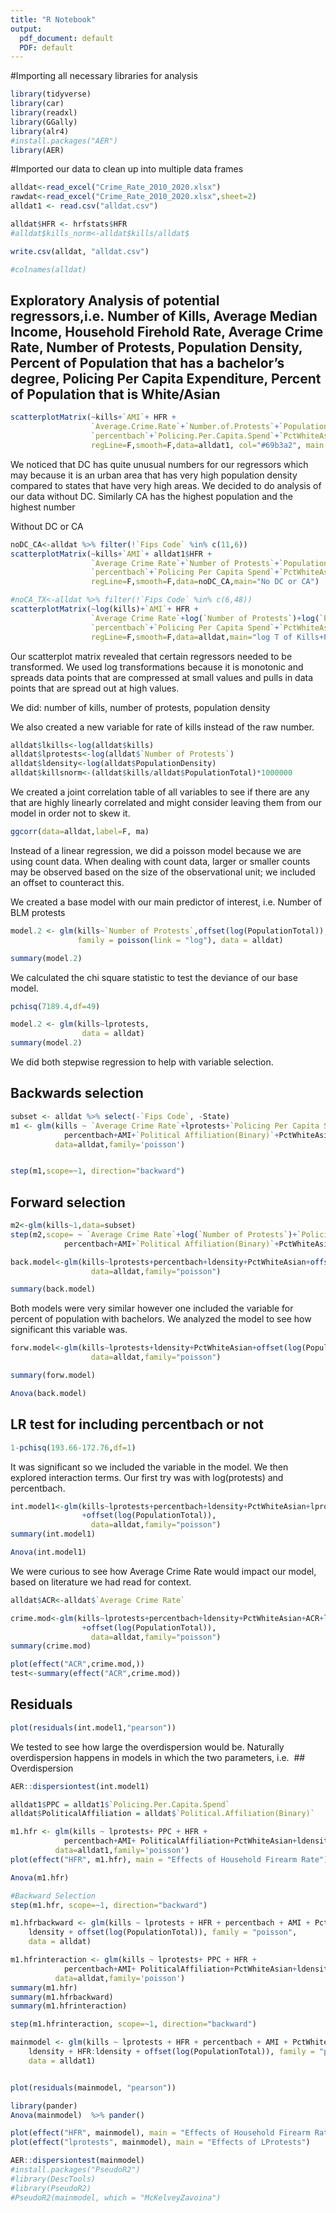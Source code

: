 ```yaml
---
title: "R Notebook"
output:
  pdf_document: default
  PDF: default
---
```


#Importing all necessary libraries for analysis

```r
library(tidyverse)
library(car)
library(readxl)
library(GGally)
library(alr4)
#install.packages("AER")
library(AER)
```

#Imported our data to clean up into multiple data frames 

```r
alldat<-read_excel("Crime_Rate_2010_2020.xlsx")
rawdat<-read_excel("Crime_Rate_2010_2020.xlsx",sheet=2)
alldat1 <- read.csv("alldat.csv")

```

```r
alldat$HFR <- hrfstats$HFR
#alldat$kills_norm<-alldat$kills/alldat$
```

```r
write.csv(alldat, "alldat.csv")
```


```r
#colnames(alldat)
```
## Exploratory Analysis of potential regressors,i.e. Number of Kills, Average Median Income, Household Firehold Rate, Average Crime Rate, Number of Protests, Population Density, Percent of Population that has a bachelor's degree, Policing Per Capita Expenditure, Percent of Population that is White/Asian

```r
scatterplotMatrix(~kills+`AMI`+ HFR +
                  `Average.Crime.Rate`+`Number.of.Protests`+`PopulationDensity`+
                  `percentbach`+`Policing.Per.Capita.Spend`+`PctWhiteAsian`,
                  regLine=F,smooth=F,data=alldat1, col="#69b3a2", main = "Scatterplot Matrix of All Possible Regressors")
```
We noticed that DC has quite unusual numbers for our regressors which may because it is an urban area that has very high population density compared to states that have very high areas. We decided to do analysis of our data without DC. Similarly CA has the highest population and the highest number 

Without DC or CA
```r

noDC_CA<-alldat %>% filter(!`Fips Code` %in% c(11,6))  
scatterplotMatrix(~kills+`AMI`+ alldat1$HFR +
                  `Average Crime Rate`+`Number of Protests`+`PopulationDensity`+
                  `percentbach`+`Policing Per Capita Spend`+`PctWhiteAsian`,
                  regLine=F,smooth=F,data=noDC_CA,main="No DC or CA")
```
```r
#noCA_TX<-alldat %>% filter(!`Fips Code` %in% c(6,48))  
scatterplotMatrix(~log(kills)+`AMI`+ HFR +
                  `Average Crime Rate`+log(`Number of Protests`)+log(`PopulationDensity`)+
                  `percentbach`+`Policing Per Capita Spend`+`PctWhiteAsian`,
                  regLine=F,smooth=F,data=alldat,main="log T of Kills+Protests+Density")
```
Our scatterplot matrix revealed that certain regressors needed to be transformed. We used log transformations because it is monotonic and spreads data points that are compressed at small values and pulls in data points that are spread out at high values. 

We did: number of kills, number of protests, population density

We also created a new variable for rate of kills instead of the raw number.

```r
alldat$lkills<-log(alldat$kills)
alldat$lprotests<-log(alldat$`Number of Protests`)
alldat$ldensity<-log(alldat$PopulationDensity)
alldat$killsnorm<-(alldat$kills/alldat$PopulationTotal)*1000000
```

We created a joint correlation table of all variables to see if there are any that are highly linearly correlated and might consider leaving them from our model in order not to skew it. 

```r
ggcorr(data=alldat,label=F, ma)

```
Instead of a linear regression, we did a poisson model because we are using count data. When dealing with count data, larger or smaller counts may be observed based on the size of the observational unit; we included an offset to counteract this.

We created a base model with our main predictor of interest, i.e. Number of BLM protests 
```r
model.2 <- glm(kills~`Number of Protests`,offset(log(PopulationTotal)),
               family = poisson(link = "log"), data = alldat)

summary(model.2)
```
We calculated the chi square statistic to test the deviance of our base model. 

```r
pchisq(7189.4,df=49)
```


```r
model.2 <- glm(kills~lprotests,
                data = alldat)
summary(model.2)
```
We did both stepwise regression to help with variable selection. 


## Backwards selection 

```r
subset <- alldat %>% select(-`Fips Code`, -State)
m1 <- glm(kills ~ `Average Crime Rate`+lprotests+`Policing Per Capita Spend` +
            percentbach+AMI+`Political Affiliation(Binary)`+PctWhiteAsian+ldensity+offset(log(PopulationTotal)), 
          data=alldat,family='poisson')


step(m1,scope=~1, direction="backward")

```
## Forward selection

```r
m2<-glm(kills~1,data=subset)
step(m2,scope= ~ `Average Crime Rate`+log(`Number of Protests`)+`Policing Per Capita Spend`+ HFR+
            percentbach+AMI+`Political Affiliation(Binary)`+PctWhiteAsian+log(PopulationDensity)+offset(log(PopulationTotal)), direction="forward")


```
```r
back.model<-glm(kills~lprotests+percentbach+ldensity+PctWhiteAsian+offset(log(PopulationTotal)),
                  data=alldat,family="poisson")
```

```r
summary(back.model)
```

Both models were very similar however one included the variable for percent of population with bachelors. We analyzed the model to see how significant this variable was. 
```r
forw.model<-glm(kills~lprotests+ldensity+PctWhiteAsian+offset(log(PopulationTotal)),
                  data=alldat,family="poisson")

summary(forw.model)
```
```r
Anova(back.model)
```
## LR test for including percentbach or not

```r
1-pchisq(193.66-172.76,df=1)
```
It was significant so we included the variable in the model. We then explored interaction terms. Our first try was with log(protests) and percentbach. 

```r
int.model1<-glm(kills~lprotests+percentbach+ldensity+PctWhiteAsian+lprotests:percentbach
                +offset(log(PopulationTotal)),
                  data=alldat,family="poisson")
summary(int.model1)
```

```r
Anova(int.model1)
```

We were curious to see how Average Crime Rate would impact our model, based on literature we had read for context. 
```r
alldat$ACR<-alldat$`Average Crime Rate`

crime.mod<-glm(kills~lprotests+percentbach+ldensity+PctWhiteAsian+ACR+lprotests:percentbach
                +offset(log(PopulationTotal)),
                  data=alldat,family="poisson")
summary(crime.mod)
```

```r
plot(effect("ACR",crime.mod,))
test<-summary(effect("ACR",crime.mod))

```
## Residuals
```r
plot(residuals(int.model1,"pearson"))

```
We tested to see how large the overdispersion would be. Naturally overdispersion happens in models in which the two parameters, i.e. 
## Overdispersion
```r
AER::dispersiontest(int.model1)
```

```r
alldat1$PPC = alldat1$`Policing.Per.Capita.Spend`
alldat$PoliticalAffiliation = alldat$`Political.Affiliation(Binary)`

m1.hfr <- glm(kills ~ lprotests+ PPC + HFR +
            percentbach+AMI+ PoliticalAffiliation+PctWhiteAsian+ldensity+offset(log(PopulationTotal)), 
          data=alldat1,family='poisson')
plot(effect("HFR", m1.hfr), main = "Effects of Household Firearm Rate")
```


```r
Anova(m1.hfr)
```
```r
#Backward Selection
step(m1.hfr, scope=~1, direction="backward")

```

```r
m1.hfrbackward <- glm(kills ~ lprotests + HFR + percentbach + AMI + PctWhiteAsian + 
    ldensity + offset(log(PopulationTotal)), family = "poisson", 
    data = alldat)

m1.hfrinteraction <- glm(kills ~ lprotests+ PPC + HFR +
            percentbach+AMI+ PoliticalAffiliation+PctWhiteAsian+ldensity+ ldensity:HFR + offset(log(PopulationTotal)), 
          data=alldat,family='poisson')
summary(m1.hfr)
summary(m1.hfrbackward)
summary(m1.hfrinteraction)
```

```r
step(m1.hfrinteraction, scope=~1, direction="backward")
```

```r
mainmodel <- glm(kills ~ lprotests + HFR + percentbach + AMI + PctWhiteAsian + 
    ldensity + HFR:ldensity + offset(log(PopulationTotal)), family = "poisson", 
    data = alldat1)


plot(residuals(mainmodel, "pearson"))
```
```r
library(pander)
Anova(mainmodel)  %>% pander()


```


```r
plot(effect("HFR", mainmodel), main = "Effects of Household Firearm Rate")
plot(effect("lprotests", mainmodel), main = "Effects of LProtests")
```

```r
AER::dispersiontest(mainmodel)
#install.packages("PseudoR2")
#library(DescTools)
#library(PseudoR2)
#PseudoR2(mainmodel, which = "McKelveyZavoina")
```




